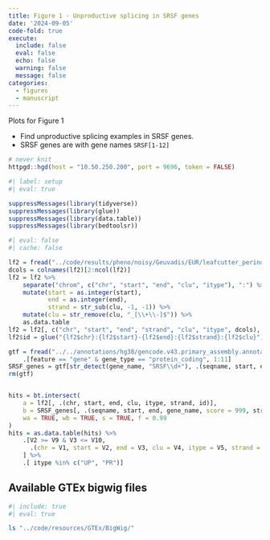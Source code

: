 ```yaml
---
title: Figure 1 - Unproductive splicing in SRSF genes
date: '2024-09-05'
code-fold: true
execute:
  include: false
  eval: false
  echo: false
  warning: false
  message: false
categories:
  - figures
  - manuscript
---
```


Plots for Figure 1

- Find unproductive splicing examples in SRSF genes. 
- SRSF genes are with gene names `SRSF[1-12]`




```r
# never knit
httpgd::hgd(host = "10.50.250.200", port = 9696, token = FALSE)
```


```r
#| label: setup
#| eval: true

suppressMessages(library(tidyverse))
suppressMessages(library(glue))
suppressMessages(library(data.table))
suppressMessages(library(bedtoolsr))

```




```r
#| eval: false
#| cache: false

lf2 = fread("../code/results/pheno/noisy/Geuvadis/EUR/leafcutter_perind_numers.counts.noise_by_intron.gz")
dcols = colnames(lf2)[2:ncol(lf2)]
lf2 = lf2 %>% 
    separate("chrom", c("chr", "start", "end", "clu", "itype"), ":") %>%
    mutate(start = as.integer(start),
           end = as.integer(end),
           strand = str_sub(clu, -1, -1)) %>%
    mutate(clu = str_remove(clu, "_[\\+\\-]$")) %>% 
    as.data.table
lf2 = lf2[, c("chr", "start", "end", "strand", "clu", "itype", dcols), with = FALSE]
lf2$id = glue("{lf2$chr}:{lf2$start}-{lf2$end}:{lf2$strand}:{lf2$clu}")

gtf = fread("../../annotations/hg38/gencode.v43.primary_assembly.annotation.csv.gz") %>%
    .[feature == "gene" & gene_type == "protein_coding", 1:11]
SRSF_genes = gtf[str_detect(gene_name, "SRSF\\d+"), .(seqname, start, end, strand, gene_name)]
rm(gtf)


hits = bt.intersect(
    a = lf2[, .(chr, start, end, clu, itype, strand, id)],
    b = SRSF_genes[, .(seqname, start, end, gene_name, score = 999, strand)],
    wa = TRUE, wb = TRUE, s = TRUE, f = 0.99
)
hits = as.data.table(hits) %>% 
    .[V2 >= V9 & V3 <= V10,
      .(chr = V1, start = V2, end = V3, clu = V4, itype = V5, strand = V6, id = V7, gene_name = V11)
    ] %>% 
    .[ itype %in% c("UP", "PR")]

```



## Available GTEx bigwig files

```bash
#| include: true
#| eval: true

ls "../code/resources/GTEx/BigWig/"
```





























